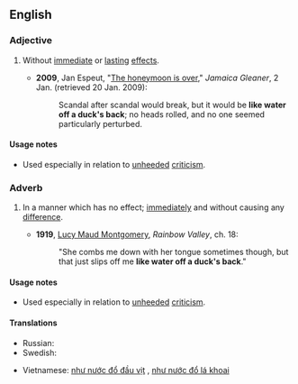 ==English==

===Adjective===
{{head|en|adjective|head=[[like]] [[water]] [[off]] [[a]] [[duck]][['s]] [[back]]}}

# {{simile|colloquial}} Without [[immediate]] or [[lasting]] [[effect]]s.
#* '''2009''', Jan Espeut, "[http://www.jamaica-gleaner.com/gleaner/20090102/cleisure/cleisure2.html The honeymoon is over]," ''Jamaica Gleaner'', 2 Jan. (retrieved 20 Jan. 2009):
#*: Scandal after scandal would break, but it would be '''like water off a duck's back'''; no heads rolled, and no one seemed particularly perturbed.

====Usage notes====
* Used especially in relation to [[unheeded]] [[criticism]].

===Adverb===
{{head|en|adverb|head=[[like]] [[water]] [[off]] [[a]] [[duck]][['s]] [[back]]}}

# {{simile|colloquial}} In a manner which has no effect; [[immediately]] and without causing any [[difference]].
#* '''1919''', [[w:Lucy Maud Montgomery|Lucy Maud Montgomery]], ''Rainbow Valley'', ch. 18:
#*: "She combs me down with her tongue sometimes though, but that just slips off me '''like water off a duck's back'''."

====Usage notes====
* Used especially in relation to [[unheeded]] [[criticism]].

====Translations====
{{trans-top|adjective and adverb: without effects; in a manner having no effect}}
* Russian: {{t|ru|как с гуся вода|sc=Cyrl|tr=kak c gúsja vodá|alt=как с гу́ся вода́}} <!--like water from a goose-->
* Swedish: {{t|sv|som vatten på en gås}}
{{trans-mid}}
* Vietnamese: [[như nước đổ đầu vịt]]<!--Vietnamese: like water off a duck's head-->, [[như nước đổ lá khoai]]<!--Vietnamese: like water off a taro leaf-->
{{trans-bottom}}